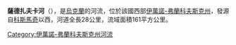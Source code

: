 '''薩德扎夫卡河'''（{{lang-uk|Саджавка}}），是[[烏克蘭|烏克蘭]]的河流，位於該國西部[[伊萬諾-弗蘭科夫斯克州|伊萬諾-弗蘭科夫斯克州]]，發源自[[科斯馬奇_(博戈羅德恰尼區)|科斯馬奇]]以西，河道全長28公里，流域面積161平方公里。

{{DEFAULTSORT:Саджавка (річка)}}
[[Category:伊萬諾-弗蘭科夫斯克州河流|Category:伊萬諾-弗蘭科夫斯克州河流]]


{{Ukraine-river-stub}}